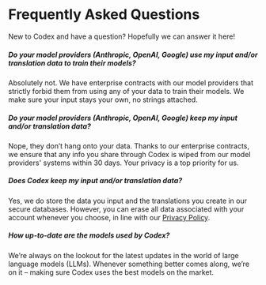 # Frequently Asked Questions

New to Codex and have a question? Hopefully we can answer it here!

##### Do your model providers (Anthropic, OpenAI, Google) use my input and/or translation data to train their models?

Absolutely not. We have enterprise contracts with our model providers that strictly forbid them from using any of your data to train their models. We make sure your input stays your own, no strings attached.

##### Do your model providers (Anthropic, OpenAI, Google) keep my input and/or translation data?

Nope, they don’t hang onto your data. Thanks to our enterprise contracts, we ensure that any info you share through Codex is wiped from our model providers' systems within 30 days. Your privacy is a top priority for us.
        
##### Does Codex keep my input and/or translation data?

Yes, we do store the data you input and the translations you create in our secure databases. However, you can erase all data associated with your account whenever you choose, in line with our [Privacy Policy](https://www.codex.ai/privacy).

##### How up-to-date are the models used by Codex?

We’re always on the lookout for the latest updates in the world of large language models (LLMs). Whenever something better comes along, we’re on it – making sure Codex uses the best models on the market.